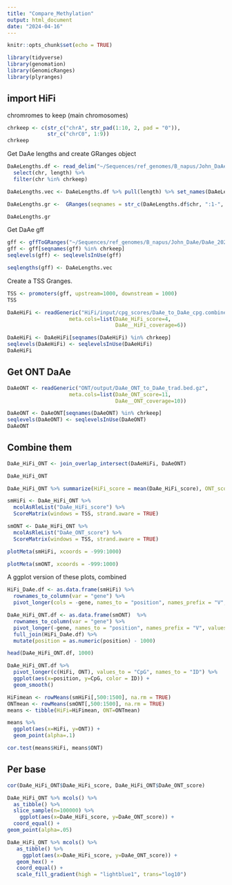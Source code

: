 ```yaml
---
title: "Compare_Methylation"
output: html_document
date: "2024-04-16"
---
```


```r
knitr::opts_chunk$set(echo = TRUE)
```
```r
library(tidyverse)
library(genomation)
library(GenomicRanges)
library(plyranges)
```

## import HiFi

chromromes to keep (main chromosomes)
```r
chrkeep <- c(str_c("chrA", str_pad(1:10, 2, pad = "0")),
             str_c("chrC0", 1:9))
chrkeep
```


Get DaAe lengths and create GRanges object
```r
DaAeLengths.df <- read_delim("~/Sequences/ref_genomes/B_napus/John_DaAe/DaAe_20210520.fa.fai", col_names = c("chr", "length") ) %>%
  select(chr, length) %>% 
  filter(chr %in% chrkeep)

DaAeLengths.vec <- DaAeLengths.df %>% pull(length) %>% set_names(DaAeLengths.df$chr)

DaAeLengths.gr <-  GRanges(seqnames = str_c(DaAeLengths.df$chr, ":1-", DaAeLengths.df$length), seqlengths = DaAeLengths.vec)

DaAeLengths.gr
```

Get DaAe gff
```r
gff <- gffToGRanges("~/Sequences/ref_genomes/B_napus/John_DaAe/DaAe_20210520.gff3", filter = "mRNA")
gff <- gff[seqnames(gff) %in% chrkeep] 
seqlevels(gff) <- seqlevelsInUse(gff)

seqlengths(gff) <- DaAeLengths.vec
```

Create a TSS Granges.
```r
TSS <- promoters(gff, upstream=1000, downstream = 1000)
TSS
```


```r
DaAeHiFi <- readGeneric("HiFi/input/cpg_scores/DaAe_to_DaAe_cpg.combined.bed",
                    meta.cols=list(DaAe_HiFi_score=4,
                                   DaAe__HiFi_coverage=6))

DaAeHiFi <- DaAeHiFi[seqnames(DaAeHiFi) %in% chrkeep] 
seqlevels(DaAeHiFi) <- seqlevelsInUse(DaAeHiFi)
DaAeHiFi
```

## Get ONT DaAe

```r
DaAeONT <- readGeneric("ONT/output/DaAe_ONT_to_DaAe_trad.bed.gz",
                    meta.cols=list(DaAe_ONT_score=11,
                                   DaAe__ONT_coverage=10))

DaAeONT <- DaAeONT[seqnames(DaAeONT) %in% chrkeep] 
seqlevels(DaAeONT) <- seqlevelsInUse(DaAeONT)
DaAeONT
```

## Combine them


```r
DaAe_HiFi_ONT <- join_overlap_intersect(DaAeHiFi, DaAeONT)
```

```r
DaAe_HiFi_ONT
```

```r
DaAe_HiFi_ONT %>% summarize(HiFi_score = mean(DaAe_HiFi_score), ONT_score = mean(DaAe_ONT_score))
``` 


```r

smHiFi <- DaAe_HiFi_ONT %>% 
  mcolAsRleList("DaAe_HiFi_score") %>%
  ScoreMatrix(windows = TSS, strand.aware = TRUE)

smONT <- DaAe_HiFi_ONT %>% 
  mcolAsRleList("DaAe_ONT_score") %>%
  ScoreMatrix(windows = TSS, strand.aware = TRUE)
```


```r
plotMeta(smHiFi, xcoords = -999:1000)
```

```r
plotMeta(smONT, xcoords = -999:1000)
```

A ggplot version of these plots, combined
```r
HiFi_DaAe.df <- as.data.frame(smHiFi) %>% 
  rownames_to_column(var = "gene") %>%
  pivot_longer(cols = -gene, names_to = "position", names_prefix = "V", values_to = "HiFi", values_drop_na = TRUE) 

DaAe_HiFi_ONT.df <- as.data.frame(smONT)  %>% 
  rownames_to_column(var = "gene") %>%
  pivot_longer(-gene, names_to = "position", names_prefix = "V", values_to = "ONT", values_drop_na = TRUE) %>%
  full_join(HiFi_DaAe.df) %>%
  mutate(position = as.numeric(position) - 1000)

head(DaAe_HiFi_ONT.df, 1000)
```


```r
DaAe_HiFi_ONT.df %>%
  pivot_longer(c(HiFi, ONT), values_to = "CpG", names_to = "ID") %>%
  ggplot(aes(x=position, y=CpG, color = ID)) +
  geom_smooth()
```



```r
HiFimean <- rowMeans(smHiFi[,500:1500], na.rm = TRUE)
ONTmean <- rowMeans(smONT[,500:1500], na.rm = TRUE)
means <- tibble(HiFi=HiFimean, ONT=ONTmean)
```

```r
means %>%
  ggplot(aes(x=HiFi, y=ONT)) +
  geom_point(alpha=.1)
```

```r
cor.test(means$HiFi, means$ONT)
```
## Per base
```r
cor(DaAe_HiFi_ONT$DaAe_HiFi_score, DaAe_HiFi_ONT$DaAe_ONT_score)
```

```r
DaAe_HiFi_ONT %>% mcols() %>%
  as_tibble() %>%
  slice_sample(n=100000) %>%
    ggplot(aes(x=DaAe_HiFi_score, y=DaAe_ONT_score)) +
  coord_equal() +
geom_point(alpha=.05)
```

```r
DaAe_HiFi_ONT %>% mcols() %>%
   as_tibble() %>%
     ggplot(aes(x=DaAe_HiFi_score, y=DaAe_ONT_score)) +
   geom_hex() +
   coord_equal() +
   scale_fill_gradient(high = "lightblue1", trans="log10")
```

